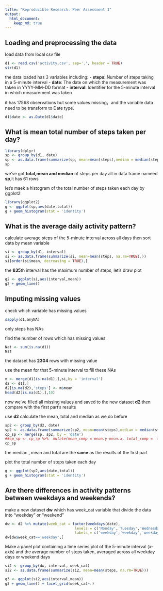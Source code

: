 ```yaml
---
title: "Reproducible Research: Peer Assessment 1"
output: 
  html_document:
    keep_md: true
---
```



## Loading and preprocessing the data
load data from local csv file
```R
d1 <- read.csv('activity.csv', sep=',', header = TRUE)
str(d1)
```
the data loaded has 3 variables including:
- **steps**: Number of steps taking in a 5-minute interval
- **date**: The date on which the measurement was taken in YYYY-MM-DD format
- **interval**: Identifier for the 5-minute interval in which measurement was taken

it has 17568 observations but some values missing，and the variable data need to be transform to Date type.
```R
d1$date <- as.Date(d1$date)
```

## What is mean total number of steps taken per day?

```R
library(dplyr)
sp <- group_by(d1, date)
sp <- as.data.frame(summarize(sp, mean=mean(steps),median = median(steps), total=sum(steps)))
sp
```
we've got **total,mean and median** of steps per day all in  data frame nameed **sp**,it has 61 rows

let's maek a histogram of the total number of steps taken each day by ggplot2
```R
library(ggplot2)
g <- ggplot(sp,aes(date,total))
g + geom_histogram(stat = 'identity') 
```

## What is the average daily activity pattern?
calculate average steps of the 5-minute interval across all days then sort data by mean variable
```R
si <- group_by(d1, interval)
si <- as.data.frame(summarize(si, mean=mean(steps, na.rm=TRUE),))
si[order(si$mean, decreasing = TRUE),]
```
the  **835**th interval has the maximum number of steps, let's draw plot
```R
g2 <- ggplot(si,aes(interval,mean))
g2 + geom_line() 
```


## Imputing missing values
check which variable has missing values
```R
sapply(d1,anyNA)
```
only steps has NAs

find the number of rows which has missing values
```R
Nat <- sum(is.na(d1))
Nat
```
the dataset has **2304** rows with missing value

use the mean for that 5-minute interval to fill these NAs
```R
m <- merge(d1[is.na(d1),],si,by = 'interval')
d2 <- d1[,]
d2[is.na(d2),'steps'] <- m$mean
head(d2[is.na(d1),],10)
```
now we've filled all missing values and saved to the new dataset **d2** then compare with the first part's results

use **d2** calculate the mean, total and median as we do before
```R
sp2 <- group_by(d2, date)
sp2 <- as.data.frame(summarize(sp2, mean=mean(steps),median = median(steps), total=sum(steps)))
cp_sp <- merge(sp, sp2, by = 'date')
##cp_sp <- cp_sp %>%  mutate(mean_comp = mean.y-mean.x, total_comp =  total.y-total.x, median_comp = median.y-median.x) %>% select(date, total_comp, median_comp, mean_comp)
cp_sp
```
the median , mean and total are the **same** as the results of the first part 

plot the total number of steps taken each day
```R
g <- ggplot(sp2,aes(date,total))
g + geom_histogram(stat = 'identity') 
```

## Are there differences in activity patterns between weekdays and weekends?
make a new dataset **dw** which has week_cat variable that divide the data into "weekday" or "weekend"
```R
dw <- d2 %>% mutate(week_cat = factor(weekdays(date),
                                levels = c('Monday','Tuesday','Wednesday','Thursday','Friday','Saturday','Sunday'),
                                labels = c('weekday','weekday','weekday','weekday','weekday','weekend','weekend')))
dw[dw$week_cat=='weekday',]
```
Make a panel plot containing a time series plot  of the 5-minute interval (x-axis) and the average number of steps taken, averaged across all weekday days or weekend days
```R
si2 <- group_by(dw, interval, week_cat)
si2 <- as.data.frame(summarize(si2, mean=mean(steps, na.rm=TRUE)))

g3 <- ggplot(si2,aes(interval,mean))
g3 + geom_line() + facet_grid(week_cat~.)
```

